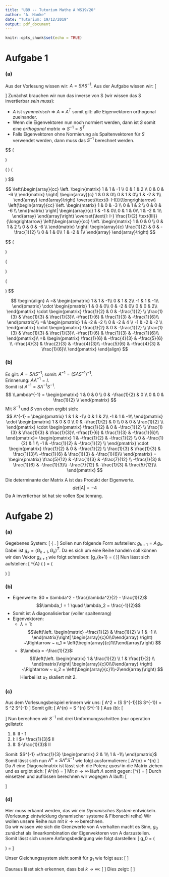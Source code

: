 ```yaml
---
title: "UB9 -- Tutorium Mathe A WS19/20"
author: "A. Hanke"
date: "Tutorium: 19/12/2019"
output: pdf_document
---
```


```r
knitr::opts_chunk$set(echo = TRUE)
```

# Aufgabe 1
### (a)
Aus der Vorlesung wissen wir: $A = S \Lambda S^{-1}$.
Aus der Aufgabe wissen wir:
\[
\begin{array}{cc}
{\Lambda = 
\begin{pmatrix}
    1   &   0   &   0\\
    0   &   -2  &   0\\
    0   &   0   &   2\\
\end{pmatrix}
}&{S = 
\begin{pmatrix}
    1   &   1   &   -1\\
    0   &   1   &   2\\
    -1  &   1   &   -1\\
\end{pmatrix}
}\\
\end{array}
\]
Zunächst brauchen wir nun das inverse von S (wir wissen das S invertierbar
*sein muss*):

- $A$ ist _symmetrisch_ $\Rightarrow ~ A = A^T$ somit gilt: alle Eigenvektoren orthogonal zueinander.
- Wenn die Eigenvektoren nun noch normiert werden, dann ist $S$ somit eine _orthogonal matrix_ $\Rightarrow ~ S^{-1} = S^T$
- Falls Eigenvektoren ohne Normierung als Spaltenvektoren für $S$ verwendet werden, dann muss das $S^{-1}$ berechnet werden.

$$
\left(\begin{array}{cc}
    \left. 
    \begin{matrix}
    1   &   1   &   -1 \\
    0   &   1   &   2 \\
    -1  &   1   &   -1 \\
    \end{matrix}
    \right|
    \begin{array}{c}
    1   &   0   &   0\\
    0   &   1   &   0\\
    0   &   0   &   1\\
    \end{array}
\end{array}\right) \overset{\text{III: III+I}}{\longrightarrow}

\left(\begin{array}{cc}
    \left. 
    \begin{matrix}
    1   &   1   &   -1 \\
    0   &   1   &   2 \\
    0   &   2   &   -2 \\
    \end{matrix}
    \right|
    \begin{array}{c}
    1   &   0   &   0\\
    0   &   1   &   0\\
    1   &   0   &   1\\
    \end{array}
\end{array}\right) \overset{\text{III: III-2II}}{\longrightarrow}
\left(\begin{array}{cc}
    \left. 
    \begin{matrix}
    1   &   1   &   -1 \\
    0   &   1   &   2 \\
    0   &   0   &   -6 \\
    \end{matrix}
    \right|
    \begin{array}{c}
    1   &   0   &   0\\
    0   &   1   &   0\\
    1   &   -2  &   1\\
    \end{array}
\end{array}\right)
$$

$$
\left(\begin{array}{cc}
    \left. 
    \begin{matrix}
    1   &   1   &   -1 \\
    0   &   1   &   2 \\
    0   &   0   &   -6 \\
    \end{matrix}
    \right|
    \begin{array}{c}
    1   &   0   &   0\\
    0   &   1   &   0\\
    1   &   -2  &   1\\
    \end{array}
\end{array}\right) \overset{\text{I: I-II}}{\longrightarrow}
\left(\begin{array}{cc}
    \left. 
    \begin{matrix}
    1   &   0   &   -3 \\
    0   &   1   &   2 \\
    0   &   0   &   -6 \\
    \end{matrix}
    \right|
    \begin{array}{c}
    1   &   -1  &   0\\
    0   &   1   &   0\\
    1   &   -2  &   1\\
    \end{array}
\end{array}\right) \overset{\text{I: I-} \frac{1}{2} \text{III}}{\longrightarrow}
\left(\begin{array}{cc}
    \left. 
    \begin{matrix}
    1   &   0   &   0 \\
    0   &   1   &   2 \\
    0   &   0   &   -6 \\
    \end{matrix}
    \right|
    \begin{array}{c}
    \frac{1}{2}   &   0  &   -\frac{1}{2} \\
    0   &   1   &   0\\
    1   &   -2  &   1\\
    \end{array}
\end{array}\right)
$$

$$
\left(\begin{array}{cc}
    \left. 
    \begin{matrix}
    1   &   0   &   0 \\
    0   &   1   &   2 \\
    0   &   0   &   -6 \\
    \end{matrix}
    \right|
    \begin{array}{c}
    \frac{1}{2}   &   0  &   -\frac{1}{2} \\
    0   &   1   &   0\\
    1   &   -2  &   1\\
    \end{array}
\end{array}\right) \overset{\text{II: II+} \frac{1}{3} \text{III}}{\longrightarrow}

\left(\begin{array}{cc}
    \left. 
    \begin{matrix}
    1   &   0   &   0 \\
    0   &   1   &   0 \\
    0   &   0   &   -6 \\
    \end{matrix}
    \right|
    \begin{array}{c}
    \frac{1}{2}   &   0  &   -\frac{1}{2} \\
    \frac{1}{3}   &   \frac{1}{3}   &   \frac{1}{3}\\
    1   &   -2  &   1\\
    \end{array}
\end{array}\right) \overset{\text{III: -}\frac{1}{6} \text{III}}{\longrightarrow}

\left(\begin{array}{cc}
    \left. 
    \begin{matrix}
    1   &   0   &   0 \\
    0   &   1   &   0 \\
    0   &   0   &   -6 \\
    \end{matrix}
    \right|
    \begin{array}{c}
    \frac{1}{2}   &   0  &   -\frac{1}{2} \\
    \frac{1}{3}   &   \frac{1}{3}   &   \frac{1}{3}\\
    -\frac{1}{6}   &   \frac{1}{3}   &   -\frac{1}{6}\\
    \end{array}
\end{array}\right)
$$

$$
\begin{align}
A =&
\begin{pmatrix}
    1   &   1   &   -1\\
    0   &   1   &   2\\
    -1  &   1   &   -1\\
\end{pmatrix} \cdot
\begin{pmatrix}
    1   &   0   &   0\\
    0   &   -2  &   0\\
    0   &   0   &   2\\
\end{pmatrix} \cdot
\begin{pmatrix}
    \frac{1}{2}   &   0  &   -\frac{1}{2} \\
    \frac{1}{3}   &   \frac{1}{3}   &   \frac{1}{3}\\
    -\frac{1}{6}   &   \frac{1}{3}   &   -\frac{1}{6}\\
\end{pmatrix}\\
=&
\begin{pmatrix}
    1   &   -2  &   -2  \\
    0   &   -2  &   4   \\
    -1  &   -2  &   -2  \\
\end{pmatrix} \cdot
\begin{pmatrix}
    \frac{1}{2}   &   0  &   -\frac{1}{2} \\
    \frac{1}{3}   &   \frac{1}{3}   &   \frac{1}{3}\\
    -\frac{1}{6}   &   \frac{1}{3}   &   -\frac{1}{6}\\
\end{pmatrix}\\
=&
\begin{pmatrix}
    \frac{1}{6}   &   -\frac{4}{3}  &   -\frac{5}{6} \\
    -\frac{4}{3}   &   \frac{2}{3}   &   -\frac{4}{3}\\
    -\frac{5}{6}   &   -\frac{4}{3}   &   \frac{1}{6}\\
\end{pmatrix}
\end{align}
$$

### (b)
Es gilt: $A = S\Lambda S^{-1}$; somit: $A^{-1} = \left( S\Lambda S^{-1} \right)^{-1}$.  
Erinnerung: $AA^{-1} = I$.  
Somit ist $A^{-1} = S \Lambda^{-1} S^{-1}$.
$$
\Lambda^{-1} =
\begin{pmatrix}
    1   &   0   &   0   \\
    0   &   -\frac{1}{2} &  0   \\
    0   &   0   &   \frac{1}{2} \\
\end{pmatrix}
$$
Mit $S^{-1}$ und $S$ von oben ergibt sich:
$$
A^{-1} =
\begin{pmatrix}
    1   &   1   &   -1\\
    0   &   1   &   2\\
    -1  &   1   &   -1\\
\end{pmatrix} \cdot
\begin{pmatrix}
    1   &   0   &   0   \\
    0   &   -\frac{1}{2} &  0   \\
    0   &   0   &   \frac{1}{2} \\
\end{pmatrix} \cdot
\begin{pmatrix}
    \frac{1}{2}   &   0  &   -\frac{1}{2} \\
    \frac{1}{3}   &   \frac{1}{3}   &   \frac{1}{3}\\
    -\frac{1}{6}   &   \frac{1}{3}   &   -\frac{1}{6}\\
\end{pmatrix}=
\begin{pmatrix}
    1   &   -\frac{1}{2}  &   -\frac{1}{2}  \\
    0   &   -\frac{1}{2}  &   1   \\
    -1  &   -\frac{1}{2}  &   -\frac{1}{2}  \\
\end{pmatrix} \cdot
\begin{pmatrix}
    \frac{1}{2}   &   0  &   -\frac{1}{2} \\
    \frac{1}{3}   &   \frac{1}{3}   &   \frac{1}{3}\\
    -\frac{1}{6}   &   \frac{1}{3}   &   -\frac{1}{6}\\
\end{pmatrix} =
\begin{pmatrix}
    \frac{5}{12}   &   -\frac{1}{3}  &   -\frac{7}{12} \\
    -\frac{1}{3}   &   \frac{1}{6}   &   -\frac{1}{3}\\
    -\frac{7}{12}   &   -\frac{1}{3}   &   \frac{5}{12}\\
\end{pmatrix}
$$

Die determinante der Matrix A ist das Produkt der Eigenwerte.
$$det|A| = -4$$
Da A invertierbar ist hat sie vollen Spaltenrang.

# Aufgabe 2)
### (a)
Gegebenes System:
\[
\left\{
\begin{array}{lr}
    G_{k+2}= \frac{1}{2} G_{k+1}+ \frac{1}{2} G_{k}&\quad I\\
    G_{k+1}=G_{k+1}&\quad II\\
\end{array}
\right.
\]
Sollen nun folgende Form aufstellen: $g_{k+1} = A\, g_k$.
Dabei ist $g_{k} = \left( G_{k+1}, G_{k} \right)^T$.
Da es sich um eine Reihe handeln soll können wir den Vektor $g_{k+1}$
wie folgt schreiben:
\[g_{k+1} = \left(\begin{array}{c}G_{k+2} \\ G_{k+1}\end{array}\right)\]
Nun lässt sich aufstellen:
\[
\overbrace{\begin{pmatrix}
    \frac{1}{2} & \frac{1}{2} \\
    1           &       0     \\
\end{pmatrix}}^{A}
\left(\begin{array}{c} G_{k+1}\\G_k \end{array}\right) =
\left(\begin{array}{c}\frac{1}{2} G_{k+1}+ \frac{1}{2} G_{k} \\ G_{k+1}\end{array}\right)
\]

### (b)

- Eigenwerte: $0 = \lambda^2 - \frac{\lambda^2}{2} - \frac{1}{2}$
  $$\lambda_1 = 1 \quad \lambda_2 = \frac{-1}{2}$$
- Somit ist A diagonalisierbar (voller spaltenrang)
- Eigenvektoren:
  - $\lambda = 1$:  
    $$\left(\left.
    \begin{matrix}
        -\frac{1}{2} & \frac{1}{2} \\
        1            &      -1     \\
    \end{matrix}\right| \begin{array}{c}0\\0\end{array}
    \right)
    ~\Rightarrow ~ u_1 = \left(\begin{array}{c}1\\1\end{array}\right)
    $$
  - $\lambda = -\frac{1}{2}$:  
    $$\left(\left.
    \begin{matrix}
        1 & \frac{1}{2} \\
        1 & \frac{1}{2} \\
    \end{matrix}\right| \begin{array}{c}0\\0\end{array}
    \right)
    ~\Rightarrow ~ u_2 = \left(\begin{array}{c}1\\-2\end{array}\right)
    $$
    Hierbei ist $u_2$ skaliert mit 2.

### (c)
Aus dem Vorlesungsbeispiel erinnern wir uns:
\[
A^2 = (S \Lambda S^{-1})\cdot(S \Lambda S^{-1}) = S \Lambda^2 S^{-1}
\]
Somit gilt:
\[
A^{n} = S \Lambda^{n} S^{-1}
\]
Aus (b):
\[
\begin{array}{cc}
{\Lambda =
\begin{pmatrix}
    1   &   0\\
    0   &   -\frac{1}{2}\\
\end{pmatrix}
}&{S =
\begin{pmatrix}
    1   &   1\\
    1   &   -2\\
\end{pmatrix}
}\\
\end{array}
\]
Nun berechnen wir $S^{-1}$ mit drei Umformungsschritten (nur operation gelistet):

1. II: II - 1
2. I: I $+ \frac{1}{3}$ II
3. II: $-\frac{1}{3}$ II

Somit: $S^{-1} =\frac{1}{3}
\begin{pmatrix}
    2   &   1\\
    1   &  -1\\
\end{pmatrix}$  
Somit lässt sich nun $A^{n} = S\Lambda^{n} S^{-1}$ wie folgt
ausformulieren:
\[
A^{n} =\frac{1}{3}
\begin{pmatrix}
    1   &   1\\
    1   &   -2\\
\end{pmatrix}
\begin{pmatrix}
    1   &   0\\
    0   &   -\frac{1}{2}\\
\end{pmatrix}^{n}
\begin{pmatrix}
    2   &   1\\
    1   &  -1\\
\end{pmatrix}
\]
Da $\Lambda$ eine Diagonalmatrix ist lässt sich die Potenz _quasi_
in die Matrix ziehen und es ergibt sich:
\[
A^{n} =\frac{1}{3}
\begin{pmatrix}
    1   &   1\\
    1   &   -2\\
\end{pmatrix}
\begin{pmatrix}
    1   &   0\\
    0   &   -\frac{1}{2}^{n}\\
\end{pmatrix}
\begin{pmatrix}
    2   &   1\\
    1   &  -1\\
\end{pmatrix}
\]
Mit $n\rightarrow \infty$ läuft $\Lambda$ somit gegen:
\[\Lambda^{\infty} =
\begin{pmatrix}
    1   &   0\\
    0   &   0\\
\end{pmatrix}
\]
Durch einsetzen und auflössen berechnen wir wogegen A läuft:
\[
\begin{aligned}
    A^{\infty} &=\frac{1}{3}
    \begin{pmatrix}
        1   &   1\\
        1   &   -2\\
    \end{pmatrix}
    \begin{pmatrix}
        1   &   0\\
        0   &   0\\
    \end{pmatrix}
    \begin{pmatrix}
        2   &   1\\
        1   &  -1\\
    \end{pmatrix}\\
    &=
    \frac{1}{3}\left(\begin{array}{cc}{1} & {0} \\ {1} & {0}\end{array}\right)\left(\begin{array}{cc}{2} & {1} \\ {1} & {-1}\end{array}\right)\\
    &=
    \frac{1}{3}\left(\begin{array}{cc}{2} & {1} \\ {2} & {1}\end{array}\right)
\end{aligned}
\]

### (d)
Hier muss erkannt werden, das wir ein _Dynamisches System_ entwickeln.
(Vorlesung: eintwicklung dynamischer systeme & Fibonachi reihe)
Wir wollen unsere Reihe nun mit $k\rightarrow \infty$ berechnen.  
Da wir wissen wie sich die Grenzwerte von A verhalten macht es Sinn,
$g_0$ zunächst als linearkombination der Eigenvektoren von A darzustellen.  
Somit lässt sich unsere Anfangsbedingung wie folgt darstellen:
\[
g_0 = \left(\begin{array}{c}1\\0\end{array}\right) =
\frac{1}{3} \left[ 2u_1 + u_2 \right]
\]

Unser Gleichungssystem sieht somit für $g_1$ wie folgt aus:
\[
\begin{align}
    g_{1} &= A \times \frac{1}{3} \left[ 2u_1 + u_2 \right]\\
    &= \frac{1}{3} \left[ 2Au_1 + Au_2 \right]\\
    &= \frac{1}{3} \left[ 2\lambda_1u_1 + \lambda_2u_2 \right]\\
    &= \frac{1}{3}
    \left[ 2\lambda_1\left(\begin{array}{c}1\\1\end{array}\right) +
    \lambda_2\left(\begin{array}{c}1\\-2\end{array}\right) \right]
\end{align}
\]

Dauraus lässt sich erkennen, dass bei $k \rightarrow \infty$:
\[
\begin{align}
    g_{\infty}&= \frac{1}{3}
    \left[ 2
    \underbrace{\lambda_1^{\infty}}_{\rightarrow 1}
    \left(\begin{array}{c}1\\1\end{array}\right) +
    \underbrace{\lambda_2^{\infty}}_{\rightarrow 0}
    \left(\begin{array}{c}1\\-2\end{array}\right) \right]\\
    g_{\infty} &\rightarrow \frac{2}{3} u_1
\end{align}
\]
Dies zeigt:
\[
\begin{align}
    \left(\begin{array}{c}G_{\infty +1}\\G_{\infty}\end{array}\right)
    &= \frac{2}{3} \left(\begin{array}{c}1\\1\end{array}\right)\\
    G_n &\rightarrow \frac{2}{3}
\end{align}
\]
